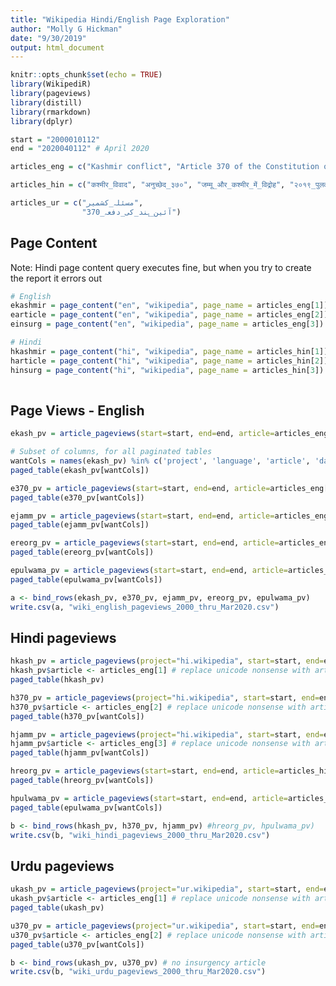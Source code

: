 ```yaml
---
title: "Wikipedia Hindi/English Page Exploration"
author: "Molly G Hickman"
date: "9/30/2019"
output: html_document
---
```


```r
knitr::opts_chunk$set(echo = TRUE)
library(WikipediR)
library(pageviews)
library(distill)
library(rmarkdown)
library(dplyr)

start = "2000010112"
end = "2020040112" # April 2020

articles_eng = c("Kashmir conflict", "Article 370 of the Constitution of India", "Insurgency in Jammu and Kashmir", "Jammu and Kashmir Reorganisation Act, 2019", "2019 Pulwama attack")

articles_hin = c("कश्मीर_विवाद", "अनुच्छेद_३७०", "जम्मू_और_कश्मीर_में_विद्रोह", "२०१९_पुलवामा_हमला", "जम्मू_और_कश्मीर_पुनर्गठन_अधिनियम,_2019")

articles_ur = c("مسئلہ_کشمیر", 
                "آئین_ہند_کی_دفعہ_370")

```

## Page Content
Note: Hindi page content query executes fine, but when you try to create the report it errors out

```r
# English
ekashmir = page_content("en", "wikipedia", page_name = articles_eng[1])
earticle = page_content("en", "wikipedia", page_name = articles_eng[2])
einsurg = page_content("en", "wikipedia", page_name = articles_eng[3])

# Hindi
hkashmir = page_content("hi", "wikipedia", page_name = articles_hin[1])
harticle = page_content("hi", "wikipedia", page_name = articles_hin[2])
hinsurg = page_content("hi", "wikipedia", page_name = articles_hin[3])
                         
```

## Page Views - English

```r
ekash_pv = article_pageviews(start=start, end=end, article=articles_eng[1])

# Subset of columns, for all paginated tables
wantCols = names(ekash_pv) %in% c('project', 'language', 'article', 'date', 'views')
paged_table(ekash_pv[wantCols])
```


```r
e370_pv = article_pageviews(start=start, end=end, article=articles_eng[2])
paged_table(e370_pv[wantCols])
```


```r
ejamm_pv = article_pageviews(start=start, end=end, article=articles_eng[3])
paged_table(ejamm_pv[wantCols])
```

```r
ereorg_pv = article_pageviews(start=start, end=end, article=articles_eng[4])
paged_table(ereorg_pv[wantCols])
```

```r
epulwama_pv = article_pageviews(start=start, end=end, article=articles_eng[5])
paged_table(epulwama_pv[wantCols])
```

```r
a <- bind_rows(ekash_pv, e370_pv, ejamm_pv, ereorg_pv, epulwama_pv)
write.csv(a, "wiki_english_pageviews_2000_thru_Mar2020.csv")
```

## Hindi pageviews

```r
hkash_pv = article_pageviews(project="hi.wikipedia", start=start, end=end, article=articles_hin[1])
hkash_pv$article <- articles_eng[1] # replace unicode nonsense with article name
paged_table(hkash_pv)
```

```r
h370_pv = article_pageviews(project="hi.wikipedia", start=start, end=end, article=articles_hin[2])
h370_pv$article <- articles_eng[2] # replace unicode nonsense with article name
paged_table(h370_pv[wantCols])
```

```r
hjamm_pv = article_pageviews(project="hi.wikipedia", start=start, end=end, article=articles_hin[3])
hjamm_pv$article <- articles_eng[3] # replace unicode nonsense with article name
paged_table(hjamm_pv[wantCols])
```

```r
hreorg_pv = article_pageviews(start=start, end=end, article=articles_hin[4])
paged_table(hreorg_pv[wantCols])
```

```r
hpulwama_pv = article_pageviews(start=start, end=end, article=articles_hin[5])
paged_table(epulwama_pv[wantCols])
```

```r
b <- bind_rows(hkash_pv, h370_pv, hjamm_pv) #hreorg_pv, hpulwama_pv)
write.csv(b, "wiki_hindi_pageviews_2000_thru_Mar2020.csv")
```

## Urdu pageviews

```r
ukash_pv = article_pageviews(project="ur.wikipedia", start=start, end=end, article=articles_ur[1])
ukash_pv$article <- articles_eng[1] # replace unicode nonsense with article name
paged_table(ukash_pv)
```

```r
u370_pv = article_pageviews(project="ur.wikipedia", start=start, end=end, article=articles_ur[2])
u370_pv$article <- articles_eng[2] # replace unicode nonsense with article name
paged_table(u370_pv[wantCols])
```

```r
b <- bind_rows(ukash_pv, u370_pv) # no insurgency article
write.csv(b, "wiki_urdu_pageviews_2000_thru_Mar2020.csv")
```

